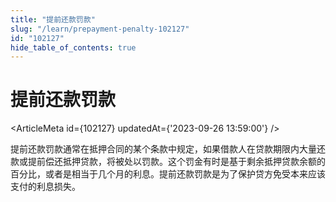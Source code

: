 ```yaml
---
title: "提前还款罚款"
slug: "/learn/prepayment-penalty-102127"
id: "102127"
hide_table_of_contents: true
---
```



# 提前还款罚款

<ArticleMeta id={102127} updatedAt={'2023-09-26 13:59:00'} />
<div className='border-solid border-b border-t-0 my-4 border-[var(--ifm-color-gray-300)]' />

提前还款罚款通常在抵押合同的某个条款中规定，如果借款人在贷款期限内大量还款或提前偿还抵押贷款，将被处以罚款。这个罚金有时是基于剩余抵押贷款余额的百分比，或者是相当于几个月的利息。提前还款罚款是为了保护贷方免受本来应该支付的利息损失。
